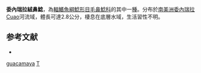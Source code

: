 {{Speciesbox
| taxon = Typhlobelus guacamaya
| binomial_authority = [[Schaefer|Schaefer]], [[Provenzano|Provenzano]], [[de_Pinna|de Pinna]] & [[Baskin|Baskin]], 2005
| status = NE
| status_system = IUCN3.1
}}

'''委內瑞拉絨鼻鯰'''，為[[輻鰭魚綱|輻鰭魚綱]][[鯰形目|鯰形目]][[毛鼻鯰科|毛鼻鯰科]]的其中一[[種|種]]。分布於[[南美洲|南美洲]][[委內瑞拉|委內瑞拉]]Cuao河流域，體長可達2.8公分，棲息在底層水域，生活習性不明。

==参考文献==
*{{FishBase_species|genus=Typhlobelus|species=guacamaya|year=2014|month=11}}

{{鯰形目小作品}}

{{Taxonbar}}
[[Category:絨鼻鯰屬|guacamaya]]
[[Category:2005年描述的鱼类|T]]